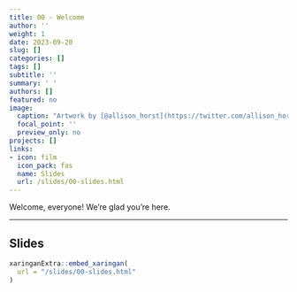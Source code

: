 ```yaml
---
title: 00 - Welcome
author: ''
weight: 1
date: 2023-09-20
slug: []
categories: []
tags: []
subtitle: ''
summary: ' '
authors: []
featured: no
image:
  caption: "Artwork by [@allison_horst](https://twitter.com/allison_horst)"
  focal_point: ''
  preview_only: no
projects: []
links:
- icon: film
  icon_pack: fas
  name: Slides
  url: /slides/00-slides.html
---
```


Welcome, everyone! We're glad you're here.

***

## Slides 

```r
xaringanExtra::embed_xaringan(
  url = "/slides/00-slides.html"
)
```

